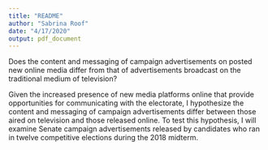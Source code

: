 ```yaml
---
title: "README"
author: "Sabrina Roof"
date: "4/17/2020"
output: pdf_document
---
```


Does the content and messaging of campaign advertisements on posted new online media differ from that of advertisements broadcast on the traditional medium of television?

Given the increased presence of new media platforms online that provide opportunities for communicating with the electorate, I hypothesize the content and messaging of campaign advertisements differ between those aired on television and those released online. To test this hypothesis, I will examine Senate campaign advertisements released by candidates who ran in twelve competitive elections during the 2018 midterm.